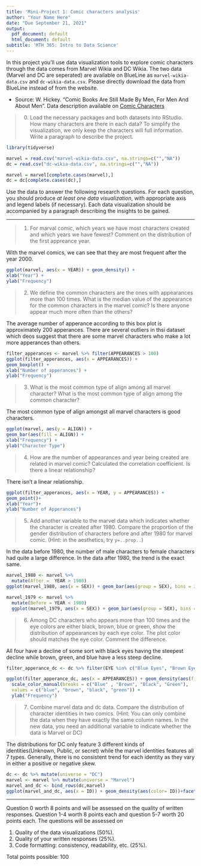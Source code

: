 ---
title: 'Mini-Project 1: Comic characters analysis'
author: "Your Name Here"
date: "Due September 21, 2021"
output:
  pdf_document: default
  html_document: default
subtitle: 'MTH 365: Intro to Data Science'
---

In this project you'll use data visualization tools to explore comic characters through the data comes from Marvel Wikia and DC Wikia. The two data (Marvel and DC are seperated) are available on BlueLine as `marvel-wikia-data.csv` and `dc-wikia-data.csv`. Please directly download the data from BlueLine instead of from the website. 

- Source: W. Hickey. "Comic Books Are Still Made By Men, For Men And About Men". Data description available on [Comic Characters](https://datahub.io/five-thirty-eight/comic-characters#readme)

> 0. Load the necessary packages and both datasets into RStudio. How many characters are there in each data? To simplify the visualization, we only keep the characters will full information. Write a paragraph to describe the project. 

```{r}
library(tidyverse)

marvel = read.csv("marvel-wikia-data.csv", na.strings=c("","NA"))
dc = read.csv("dc-wikia-data.csv", na.strings=c("","NA"))

marvel = marvel[complete.cases(marvel),]
dc = dc[complete.cases(dc),]
```

Use the data to answer the following research questions. For each question, you should produce _at least one data visualization_, with appropriate axis and legend labels (if necessary). Each data visualization should be accompanied by a paragraph describing the insights to be gained. 

-------

> 1. For marval comic, which years we have most characters created and which years we have fewest? Comment on the distribution of the first appreance year. 

With the marvel comics, we can see that they are most frequent after the year 2000.

```{r, fig.cap = "Density plot showing the trend of characters made every year"}
ggplot(marvel, aes(x = YEAR)) + geom_density() + 
xlab("Year") + 
ylab("Frequency")

```

> 2. We define the common characters are the ones with appearances more than 100 times. What is the median value of the appearance for the common characters in the marvel comic? Is there anyone appear much more often than the others? 

The average number of apperance according to this box plot is approximately 200 apperances. There are several outliers in thsi dataset which deos suggest that there are some marvel characters who make a lot more apperances than others.

```{r, fig.cap = "Box plot showing the trend of character apperance over 100"}
filter_apperances <- marvel %>% filter(APPEARANCES > 100)
ggplot(filter_apperances, aes(x = APPEARANCES)) + 
geom_boxplot() + 
xlab("Number of apperances") + 
ylab("Frequency")
```

> 3. What is the most common type of align among all marvel character? What is the most common type of align among the common character? 

The most common type of align amongst all marvel characters is good characters.

```{r, fig.cap = "Bar plot showing the various aligns and their frequencies"}
ggplot(marvel, aes(y = ALIGN)) + 
geom_bar(aes(fill = ALIGN)) + 
xlab("Frequency") + 
ylab("Character Type") 
```

> 4. How are the number of appearances and year being created are related in marvel comic? Calculated the correlation coefficient. Is there a linear relationship?

There isn't a linear relationship.
```{r, fig.cap = "Scatter plot showing the trend of characters made every year"}
ggplot(filter_apperances, aes(x = YEAR, y = APPEARANCES)) + 
geom_point()+
xlab("Year")+
ylab("Number of Apperances")

```

> 5. Add another variable to the marvel data which indicates whether the character is created after 1980. Compare the proportion of the gender distribution of characters before and after 1980 for marvel comic. 
(Hint: in the aesthetics, try `y=..prop..`)

In the data before 1980, the number of male characters to female characters had quite a large difference. In the data after 1980, the trend is the exact same.
```{r, fig.cap = "Bar graph for gender trends before and after 1980"}
marvel_1980 <- marvel %>%
  mutate(After =  YEAR > 1980)
ggplot(marvel_1980, aes(x = SEX)) + geom_bar(aes(group = SEX), bins = 30)+ xlab("Sex") + ylab("Count")

marvel_1979 <- marvel %>%
  mutate(Before = YEAR < 1980)
  ggplot(marvel_1979, aes(x = SEX)) + geom_bar(aes(group = SEX), bins = 30) + xlab ("Sex") + ylab("Count")
```


> 6. Among DC characters who appears more than 100 times and the eye colors are either black, brown, blue or green, show the distribution of appearances by each eye color. The plot color should matches the eye color. Comment the difference. 

All four have a decline of some sort with black eyes having the steepest decline while brown, green, and blue have a less steep decline.

```{r, fig.cap = "Comapring Eye color trends for charcters with more than 100 apperances"}

filter_apperance_dc <- dc %>% filter(EYE %in% c("Blue Eyes", "Brown Eyes", "Black Eyes", "Green Eyes"), APPEARANCES > 100)

ggplot(filter_apperance_dc, aes(x = APPEARANCES)) + geom_density(aes(fill = EYE)) + facet_wrap(~EYE, nrow = 2) +
  scale_color_manual(breaks = c("Blue" , "Brown", "Black", "Green"),
  values = c("blue", "brown", "black", "green")) +
  ylab("Frequency")


```

> 7. Combine marvel data and dc data. Compare the distribution of character identities in two comics.  (Hint: You can only combine the data when they have exactly the same column names. In the new data, you need an additional variable to indicate whether the data is Marvel or DC)

The distributions for DC only feature 3 different kinds of identities(Unknown, Public, or secret) while the marvel identities features all 7 types. Generally, there is no consistent trend for each identity as they vary in either a positive or negative skew.
```{r, fig.cap="Density plot comparing IDs for Marvel and DC Characters"}
dc <- dc %>% mutate(universe = "DC")
marvel <- marvel %>% mutate(universe = "Marvel")
marvel_and_dc <- bind_rows(dc,marvel)
ggplot(marvel_and_dc, aes(x = ID)) + geom_density(aes(color= ID))+facet_wrap(~universe, nrow = 2) + xlab("ID Type") + ylab("Frequency")

```

-------

Question 0 worth 8 points and will be assessed on the quality of written responses. Question 1-4 worth 8 points each and question 5-7 worth 20 points each. The questions will be assessed on 

1. Quality of the data visualizations (50\%).
2. Quality of your written responses (25\%).
3. Code formatting: consistency, readability, etc. (25\%).

Total points possible: 100